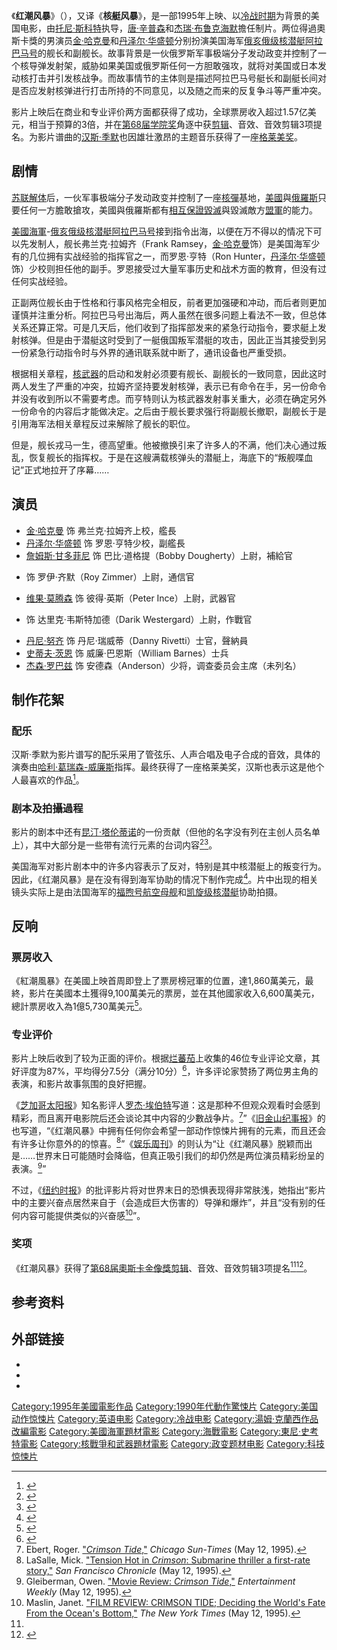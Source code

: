 {{noteTA
|T=zh-tw:赤色風暴; zh-cn:红潮风暴; zh-hk:紅潮風暴;
|G1=Show
|1=zh-tw:赤色風暴; zh-cn:红潮风暴; zh-hk:紅潮風暴;
}}
{{Infobox film
| name           = 红潮风暴
| original_name = Crimson Tide
| tw_name = 赤色風暴
| hk_name = 紅潮風暴
| image          = Crimson tide movie poster.jpg
| caption        = 电影海报
| director       = [[托尼·斯科特|托尼·斯科特]]
| producer       = [[唐·辛普森|唐·辛普森]]<br />[[杰瑞·布鲁克海默|杰瑞·布鲁克海默]]
| screenplay     = 迈克尔·希弗（Michael Schiffer）
| story          = 迈克尔·希弗<br />{{link-en|理查德·P·亨瑞克|Richard P. Henrick}}
| starring       = [[丹泽尔·华盛顿|丹泽尔·华盛顿]]<br />[[金·哈克曼|金·哈克曼]]
| music          = [[汉斯·季默|汉斯·季默]]
| cinematography = {{link-en|达鲁兹·沃斯基|Dariusz Wolski}}
| editing        = {{link-en|克里斯·里本总|Chris Lebenzon}}
| studio         = 唐·辛普森/杰瑞·布鲁克海默 
| distributor    = [[好莱坞影片|好莱坞影片]]
| released       = 1995年5月12日
| runtime        = 116分钟
| country        = {{USA}}
| language       = 英语
| budget         = 5300万[[美元|美元]]<ref>{{cite web | url=http://www.imdb.com/title/tt0112740/business |title= Crimson Tide (1995) - Box office / business | work=IMDb}}</ref>
| gross          = 1亿5738万7195美元
}}
《'''红潮风暴'''》（{{lang-en|''Crimson Tide''}}），又译《'''核艇风暴'''》，是一部1995年上映、以[[冷战时期|冷战时期]]为背景的美国电影，由[[托尼·斯科特|托尼·斯科特]]执导，[[唐·辛普森|唐·辛普森]]和[[杰瑞·布鲁克海默|杰瑞·布鲁克海默]]擔任制片。两位得過奧斯卡獎的男演员[[金·哈克曼|金·哈克曼]]和[[丹泽尔·华盛顿|丹泽尔·华盛顿]]分别扮演美国海军[[俄亥俄级核潜艇|俄亥俄级核潜艇]][[阿拉巴马号核潜艇|阿拉巴马号]]的舰长和副舰长。故事背景是一伙俄罗斯军事极端分子发动政变并控制了一个核导弹发射架，威胁如果美国或俄罗斯任何一方胆敢强攻，就将对美国或日本发动核打击并引发核战争。而故事情节的主体则是描述阿拉巴马号艇长和副艇长间对是否应发射核弹进行打击所持的不同意见，以及随之而来的反复争斗等严重冲突。

影片上映后在商业和专业评价两方面都获得了成功，全球票房收入超过1.57亿美元，相当于预算的3倍，并在[[第68届学院奖|第68届学院奖]]角逐中获[[学院奖最佳剪辑奖|剪辑]]、音效、音效剪辑3项提名。为影片谱曲的[[汉斯·季默|汉斯·季默]]也因雄壮激昂的主题音乐获得了一座[[格莱美奖|格莱美奖]]。

==剧情==
[[苏联解体|苏联解体]]后，一伙军事极端分子发动政变并控制了一座[[核彈|核彈]]基地，[[美國|美國]]與[[俄羅斯|俄羅斯]]只要任何一方膽敢搶攻，美國與俄羅斯都有[[相互保證毀滅|相互保證毀滅]]與毀滅敵方[[盟軍|盟軍]]的能力。

[[美國海軍|美國海軍]]-[[俄亥俄级核潜艇|俄亥俄级核潜艇]][[阿拉巴马号核潜艇|阿拉巴马号]]接到指令出海，以便在万不得以的情况下可以先发制人，舰长弗兰克·拉姆齐（Frank Ramsey，[[金·哈克曼|金·哈克曼]]饰）是美国海军少有的几位拥有实战经验的指挥官之一，而罗恩·亨特（Ron Hunter，[[丹泽尔·华盛顿|丹泽尔·华盛顿]]饰）少校则担任他的副手。罗恩接受过大量军事历史和战术方面的教育，但没有过任何实战经验。

正副两位舰长由于性格和行事风格完全相反，前者更加强硬和冲动，而后者则更加谨慎并注重分析。阿拉巴马号出海后，两人虽然在很多问题上看法不一致，但总体关系还算正常。可是几天后，他们收到了指挥部发来的紧急行动指令，要求艇上发射核弹。但是由于潜艇这时受到了一艇俄国叛军潜艇的攻击，因此正当其接受到另一份紧急行动指令时与外界的通讯联系就中断了，通讯设备也严重受损。

根据相关章程，[[核武器|核武器]]的启动和发射必须要有舰长、副舰长的一致同意，因此这时两人发生了严重的冲突，拉姆齐坚持要发射核弹，表示已有命令在手，另一份命令并没有收到所以不需要考虑。而亨特则认为核武器发射事关重大，必须在确定另外一份命令的内容后才能做决定。之后由于舰长要求强行将副舰长撤职，副舰长于是引用海军法相关章程反过来解除了舰长的职位。

但是，舰长戎马一生，德高望重。他被撤换引来了许多人的不满，他们决心通过叛乱，恢复舰长的指挥权。于是在这艘满载核弹头的潜艇上，海底下的“叛舰喋血记”正式地拉开了序幕……

==演员==
* [[金·哈克曼|金·哈克曼]] 饰 弗兰克·拉姆齐上校，艦長
* [[丹泽尔·华盛顿|丹泽尔·华盛顿]] 饰 罗恩·亨特少校，副艦長
* [[詹姆斯·甘多菲尼|詹姆斯·甘多菲尼]] 饰 巴比·道格提（Bobby Dougherty）上尉，補給官
* {{link-en|马特·克拉文|Matt Craven}} 饰 罗伊·齐默（Roy Zimmer）上尉，通信官
* [[维果·莫腾森|维果·莫腾森]] 饰 彼得·英斯（Peter Ince）上尉，武器官
* {{link-en|洛奇·卡罗尔|Rocky Carroll}} 饰 达里克·韦斯特加德（Darik Westergard）上尉，作戰官
* [[丹尼·努齐|丹尼·努齐]] 饰 丹尼·瑞威蒂（Danny Rivetti）士官，聲納員
* [[史蒂夫·茨恩|史蒂夫·茨恩]] 饰 威廉·巴恩斯（William Barnes）士兵
* [[杰森·罗巴兹|杰森·罗巴兹]] 饰 安德森（Anderson）少将，调查委员会主席（未列名）

==制作花絮==
===配乐===
汉斯·季默为影片谱写的配乐采用了管弦乐、人声合唱及电子合成的音效，具体的演奏由[[哈利·葛瑞森-威廉斯|哈利·葛瑞森-威廉斯]]指挥。最终获得了一座格莱美奖，汉斯也表示这是他个人最喜欢的作品<ref>{{cite web|url= http://www.filmscoremonthly.com/features/zimmer.asp|title= Hans Zimmer Interview|publisher= Film Score|deadurl= yes|archiveurl= https://web.archive.org/web/20080716025014/http://www.filmscoremonthly.com/features/zimmer.asp|archivedate= 2008-07-16}}</ref>。

===剧本及拍攝過程===
影片的剧本中还有[[昆汀·塔伦蒂诺|昆汀·塔伦蒂诺]]的一份贡献（但他的名字没有列在主创人员名单上），其中大部分是一些带有流行元素的台词内容<ref name="QT">{{cite book | first=Gerald | last=Peary | title=Quentin Tarantino Interviews | url=http://books.google.com/books?id=c5SdiFJmswcC | series=Conversations with Filmmakers Series | accessdate=2008-08-03 | publisher=University Press of Mississippi | isbn=1-57806-050-8 | chapter=Chronology | chapterurl=http://books.google.com/books?id=c5SdiFJmswcC&pg=PR18&lpg=PR18&dq=Tarantino+Crimson&source=web&ots=N_HP-JMwh2&sig=YgOxbKhbG_Bxm7TsKc-81bo6CXk&hl=en&sa=X&oi=book_result&resnum=11&ct=result#PPR19,M1 | page=xviii|date=August 1998}}</ref><ref>{{cite web | url=http://movies.yahoo.com/movie/contributor/1800021942/bio | title=Quentin Tarantino Biography | publisher=Yahoo Movies | accessdate=2009-02-10 | archive-date=2011-05-22 | archive-url=https://web.archive.org/web/20110522102417/http://movies.yahoo.com/movie/contributor/1800021942/bio | dead-url=no }}</ref>。

美国海军对影片剧本中的许多内容表示了反对，特别是其中核潜艇上的叛变行为。因此，《红潮风暴》是在没有得到海军协助的情况下制作完成<ref>{{cite book|last=Suid|first=Lawrence|title=Guts & Glory: The Making of the American Military Image in Film|publisher=University Press of Kentucky|year=2002|edition=2|pages=748|isbn=0-8131-9018-5, 978-0813190181|url=http://books.google.com/books?id=zB8J2ho-0k8C&pg=PA609&lpg=PA609}}</ref>。片中出现的相关镜头实际上是由法国海军的[[福煦号航空母舰|福煦号航空母舰]]和[[凯旋级核潜艇|凯旋级核潜艇]]协助拍摄。

==反响==

===票房收入===
《紅潮風暴》在美國上映首周即登上了票房榜冠軍的位置，達1,860萬美元，最終，影片在美國本土獲得9,100萬美元的票房，並在其他國家收入6,600萬美元，總計票房收入為1億5,730萬美元<ref name="Mojo">{{mojo title|id=crimsontide|title=Crimson Tide}}</ref>。

===专业评价===
影片上映后收到了较为正面的评价。根据[[烂蕃茄|烂蕃茄]]上收集的46位专业评论文章，其好评度为87%，平均得分7.5分（满分10分）<ref name="RottonTomatoes">{{Rotten-tomatoes|id=crimson_tide|title=Crimson Tide}}</ref>，许多评论家赞扬了两位男主角的表演，和影片故事氛围的良好把握。

《[[芝加哥太阳报|芝加哥太阳报]]》知名影评人[[罗杰·埃伯特|罗杰·埃伯特]]写道：这是那种不但观众观看时会感到精彩，而且离开电影院后还会谈论其中内容的少數战争片。<ref>Ebert, Roger. [http://rogerebert.suntimes.com/apps/pbcs.dll/article?AID=/19950512/REVIEWS/505120302 "''Crimson Tide'',"] ''Chicago Sun-Times'' (May 12, 1995).</ref>”《[[旧金山纪事报|旧金山纪事报]]》的{{link-en|米克·拉萨尔|Mick LaSalle}}也写道，“《红潮风暴》中拥有任何你会希望一部动作惊悚片拥有的元素，而且还会有许多让你意外的的惊喜。<ref>LaSalle, Mick. [http://www.sfgate.com/cgi-bin/article.cgi?f=/c/a/1995/05/12/DD33877.DTL "Tension Hot in ''Crimson'': Submarine thriller a first-rate story,"] ''San Francisco Chronicle'' (May 12, 1995).</ref>”《[[娱乐周刊|娱乐周刊]]》的{{link-en|欧文·格雷伯曼|Owen Gleiberman}}则认为“让《红潮风暴》脱颖而出是……世界末日可能随时会降临，但真正吸引我们的却仍然是两位演员精彩纷呈的表演。<ref>Gleiberman, Owen. [http://www.ew.com/ew/article/0,,297153,00.html "Movie Review: ''Crimson Tide'',"] ''Entertainment Weekly'' (May 12, 1995).</ref>”

不过，《[[纽约时报|纽约时报]]》的{{link-en|简妮特·玛丝琳|Janet Maslin}}批评影片将对世界末日的恐惧表现得非常肤浅，她指出“影片中的主要兴奋点居然来自于（会造成巨大伤害的）导弹和爆炸”，并且“没有别的任何内容可能提供类似的兴奋感<ref>Maslin, Janet. [http://movies.nytimes.com/movie/review?res=990CE5DF153AF931A25756C0A963958260 "FILM REVIEW: CRIMSON TIDE; Deciding the World's Fate From the Ocean's Bottom,"] {{Wayback|url=http://movies.nytimes.com/movie/review?res=990CE5DF153AF931A25756C0A963958260 |date=20130712064920 }} ''The New York Times'' (May 12, 1995).</ref>”。

===奖项===
《红潮风暴》获得了[[第68届学院奖|第68届奧斯卡金像獎]][[学院奖最佳剪辑奖|剪辑]]、音效、音效剪辑3项提名<ref name="Mojo" /><ref name="Oscars1996">{{Cite web |url=http://www.oscars.org/awards/academyawards/legacy/ceremony/68th-winners.html |title=The 68th Academy Awards (1996) Nominees and Winners |work=oscars.org |accessdate=2013-03-28 |archive-date=2013-10-14 |archive-url=https://web.archive.org/web/20131014180250/http://www.oscars.org/awards/academyawards/legacy/ceremony/68th-winners.html |dead-url=no }}</ref>。

==参考资料==
{{Reflist|30em}}

==外部链接==
{{Wikiquote|Crimson Tide}}
* {{IMDb title|id=0112740|title=Crimson Tide}}
* {{Rotten Tomatoes|id=crimson_tide|title=Crimson Tide}}
* {{Mojo title|id=crimsontide|title=Crimson Tide}}

{{東尼·史考特}}
{{DEFAULTSORT:Crimson Tide}}
[[Category:1995年美國電影作品|Category:1995年美國電影作品]]
[[Category:1990年代動作驚悚片|Category:1990年代動作驚悚片]]
[[Category:美国动作惊悚片|Category:美国动作惊悚片]]
[[Category:英语电影|Category:英语电影]]
[[Category:冷战电影|Category:冷战电影]]
[[Category:湯姆·克蘭西作品改編電影|Category:湯姆·克蘭西作品改編電影]]
[[Category:美國海軍題材電影|Category:美國海軍題材電影]]
[[Category:海戰電影|Category:海戰電影]]
[[Category:東尼·史考特電影|Category:東尼·史考特電影]]
[[Category:核戰爭和武器題材電影|Category:核戰爭和武器題材電影]]
[[Category:政变题材电影|Category:政变题材电影]]
[[Category:科技惊悚片|Category:科技惊悚片]]